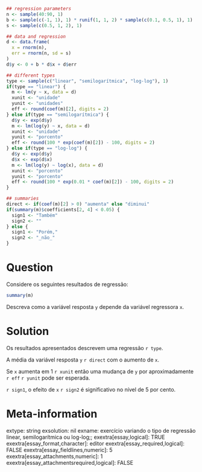 ```r
## regression parameters
n <- sample(40:90, 1)
b <- sample(c(-1, 1), 1) * runif(1, 1, 2) * sample(c(0.1, 0.5, 1), 1)
s <- sample(c(0.5, 1, 2), 1)

## data and regression
d <- data.frame(
  x = rnorm(n),
  err = rnorm(n, sd = s)
)
d$y <- 0 + b * d$x + d$err

## different types
type <- sample(c("linear", "semilogarítmica", "log-log"), 1)
if(type == "linear") {
  m <- lm(y ~ x, data = d)
  xunit <- "unidade" 
  yunit <- "unidades"
  eff <- round(coef(m)[2], digits = 2)
} else if(type == "semilogarítmica") {
  d$y <- exp(d$y)
  m <- lm(log(y) ~ x, data = d)
  xunit <- "unidade" 
  yunit <- "porcento"
  eff <- round(100 * exp(coef(m)[2]) - 100, digits = 2)
} else if(type == "log-log") {
  d$y <- exp(d$y)
  d$x <- exp(d$x)
  m <- lm(log(y) ~ log(x), data = d)
  xunit <- "porcento" 
  yunit <- "porcento"
  eff <- round(100 * exp(0.01 * coef(m)[2]) - 100, digits = 2)
}

## summaries
direct <- if(coef(m)[2] > 0) "aumenta" else "diminui"
if(summary(m)$coefficients[2, 4] < 0.05) {
  sign1 <- "Também"
  sign2 <- ""
} else {
  sign1 <- "Porém,"
  sign2 <- "_não_"
}
```

Question
========
Considere os seguintes resultados de regressão:

```r
summary(m)
```

Descreva como a variável resposta `y` depende da variável regressora `x`.


Solution
========
Os resultados apresentados descrevem uma regressão `r type`.

A média da variável resposta `y` `r direct` com o aumento de `x`.

Se `x` aumenta em 1 `r xunit` então uma mudança de `y` por aproximadamente `r eff` `r yunit` pode ser esperada.

`r sign1`, o efeito de `x` `r sign2` é  significativo no nível de 5 por cento.


Meta-information
================
extype: string
exsolution: nil
exname: exercício variando o tipo de regressão linear, semilogarítmica ou log-log;;
exextra[essay,logical]: TRUE
exextra[essay_format,character]: editor
exextra[essay_required,logical]: FALSE
exextra[essay_fieldlines,numeric]: 5
exextra[essay_attachments,numeric]: 1
exextra[essay_attachmentsrequired,logical]: FALSE
